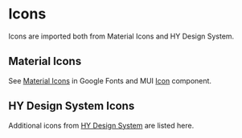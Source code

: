 
<Meta title="Icons" />

# Icons

Icons are imported both from Material Icons and HY Design System.

## Material Icons

See [Material Icons](https://fonts.google.com/icons?icon.style=Filled&icon.set=Material+Icons) in Google Fonts
and MUI [Icon](https://mui.com/material-ui/icons/) component.

<IconGallery>
  <IconItem name="AccountCircle">
    <AccountCircle />
  </IconItem>
  <IconItem name="ArrowDropDown">
    <ArrowDropDown />
  </IconItem>
  <IconItem name="Close">
    <Close />
  </IconItem>
  <IconItem name="Delete">
    <Delete />
  </IconItem>
  <IconItem name="Event">
    <Event />
  </IconItem>
  <IconItem name="Language">
    <Language />
  </IconItem>
</IconGallery>

## HY Design System Icons

Additional icons from
[HY Design System](https://version.helsinki.fi/julkiset-sivut/design-system-lib/-/tree/development/src/components/icon)
are listed here.

<IconGallery>
  <IconItem name="CaretDown">
    <CaretDown />
  </IconItem>
  <IconItem name="CaretLeft">
    <CaretLeft />
  </IconItem>
  <IconItem name="CaretRight">
    <CaretRight />
  </IconItem>
  <IconItem name="CaretUp">
    <CaretUp />
  </IconItem>
  <IconItem name="Done">
    <Done />
  </IconItem>
  <IconItem name="Error">
    <Error />
  </IconItem>
  <IconItem name="ExternalLink">
    <ExternalLink />
  </IconItem>
  <IconItem name="EyeSlash">
    <EyeSlash />
  </IconItem>
  <IconItem name="InfoStroke">
    <InfoStroke />
  </IconItem>
  <IconItem name="Plus">
    <Plus />
  </IconItem>
  <IconItem name="Replay">
    <Replay />
  </IconItem>
  <IconItem name="Search">
    <Search />
  </IconItem>
  <IconItem name="SlimHamburgerMenu">
    <SlimHamburgerMenu />
  </IconItem>
  <IconItem name="Spinner">
    <Spinner />
  </IconItem>
  <IconItem name="Warning">
    <Warning />
  </IconItem>
</IconGallery>
